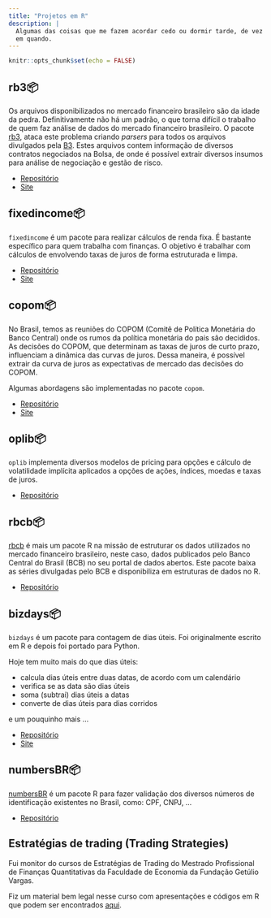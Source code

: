```yaml
---
title: "Projetos em R"
description: |
  Algumas das coisas que me fazem acordar cedo ou dormir tarde, de vez
  em quando.
---
```


```r
knitr::opts_chunk$set(echo = FALSE)
```

## rb3📦

Os arquivos disponibilizados no mercado financeiro brasileiro são da idade da pedra.
Definitivamente não há um padrão, o que torna difícil o trabalho de quem faz análise de dados do mercado financeiro brasileiro.
O pacote [rb3](https://github.com/wilsonfreitas/rb3), ataca este problema criando *parsers*
para todos os arquivos divulgados pela [B3](https://b3.com.br).
Estes arquivos contem informação de diversos contratos negociados na Bolsa, de onde é possível extrair diversos insumos
para análise de negociação e gestão de risco.

* [Repositório](https://github.com/wilsonfreitas/rb3)
* [Site](http://wilsonfreitas.github.io/rb3)

## fixedincome📦

`fixedincome` é um pacote para realizar cálculos de renda fixa.
É bastante específico para quem trabalha com finanças.
O objetivo é trabalhar com cálculos de envolvendo taxas de juros de forma estruturada e limpa.

* [Repositório](https://github.com/wilsonfreitas/R-fixedincome)
* [Site](http://wilsonfreitas.github.io/R-fixedincome)

## copom📦

No Brasil, temos as reuniões do COPOM (Comitê de Política Monetária do Banco Central)
onde os rumos da política monetária do pais são decididos.
As decisões do COPOM, que determinam as taxas de juros de curto prazo, influenciam
a dinâmica das curvas de juros.
Dessa maneira, é possível extrair da curva de juros as expectativas de mercado
das decisões do COPOM.

Algumas abordagens são implementadas no pacote `copom`.

* [Repositório](https://github.com/wilsonfreitas/copom)
* [Site](http://wilsonfreitas.github.io/copom)

## oplib📦

`oplib` implementa diversos modelos de pricing para opções e cálculo de volatilidade implícita
aplicados a opções de ações, índices, moedas e taxas de juros.

* [Repositório](https://github.com/wilsonfreitas/oplib)

## rbcb📦

[rbcb](https://github.com/wilsonfreitas/rbcb) é mais um pacote R na missão de estruturar os dados utilizados no mercado
financeiro brasileiro, neste caso, dados publicados pelo Banco Central do Brasil (BCB) no seu portal de dados abertos.
Este pacote baixa as séries divulgadas pelo BCB e disponibiliza em estruturas de dados no R.

* [Repositório](https://github.com/wilsonfreitas/rbcb)

## bizdays📦

`bizdays` é um pacote para contagem de dias úteis.
Foi originalmente escrito em R e depois foi portado para Python.

Hoje tem muito mais do que dias úteis:

- calcula dias úteis entre duas datas, de acordo com um calendário
- verifica se as data são dias úteis
- soma (subtrai) dias úteis a datas
- converte de dias úteis para dias corridos

e um pouquinho mais ...


- [Repositório](https://github.com/wilsonfreitas/R-bizdays)
- [Site](http://wilsonfreitas.github.io/R-bizdays)

## numbersBR📦

[numbersBR](https://github.com/wilsonfreitas/numbersBR) é um pacote R para fazer validação dos diversos números de
identificação existentes no Brasil, como: CPF, CNPJ, ...

* [Repositório](https://github.com/wilsonfreitas/numbersBR)

## Estratégias de trading (Trading Strategies)

Fui monitor do cursos de Estratégias de Trading do Mestrado Profissional de
Finanças Quantitativas da Faculdade de Economia da Fundação Getúlio Vargas.

Fiz um material bem legal nesse curso com apresentações e códigos em R que
podem ser encontrados [aqui](http://wilsonfreitas.github.io/estrategias-de-trading/).

